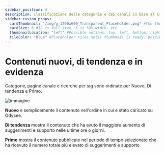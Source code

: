 ---
sidebar_position: 4
description: Classificazione delle categorie e dei canali in base al Credit staking.
sidebar_custom_props:
  cardThumbnail: "/img/g_1200x600_Transparent_Placeholder.png" #The thumbnail on the category card.
  cardSize: 6 #12 is full size, 6 is 50% width, etc.
  thumbnailLocation: "left" #Possible options: top, left, bottom, right, none
  tileColor: "blue" #Placeholder tiles until thumbnail is ready, possible options: blue, cream, darkpurple, lightpurple, mauve, orange, pink, none
---

# Contenuti nuovi, di tendenza e in evidenza

Categorie, pagine canale e ricerche per tag sono ordinate per Nuovo, Di tendenza e Primo.

![immagine](https://user-images.githubusercontent.com/80921344/193660119-f0b7ec6e-da99-4aec-9c9b-ff25bcb00a1f.png)

**Nuovo** è semplicemente il contenuto nell'ordine in cui è stato caricato su Odysee.

**Di tendenza** mostra il contenuto che ha avuto il maggiore aumento di suggerimenti e supporto nelle ultime ore o giorni.

**Primo** mostra il contenuto pubblicato nel periodo di tempo selezionato che ha ricevuto il numero totale più elevato di suggerimenti e supporto.
